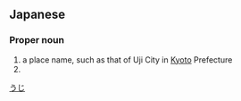 ==Japanese==
{{ja-kanjitab|う|じ|yomi=o}}

===Proper noun===
{{ja-pos|うじ|proper}}

# a place name, such as that of Uji City in [[Kyoto]] Prefecture
# {{surname|lang=ja|sort=うじ}}

[[Category:ja:Cities|うじ]]
